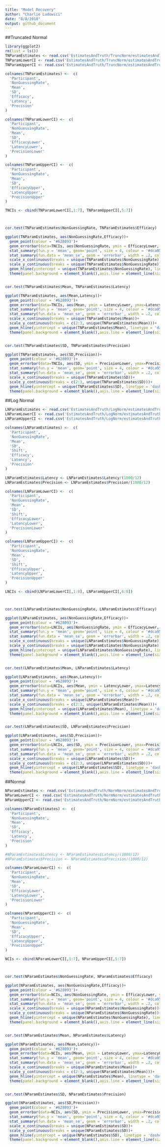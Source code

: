 ```yaml
---
title: "Model Recovery"
author: "Charlie Ludowici"
date: "8/8/2018"
output: github_document
---
```

##Truncated Normal
```r
library(ggplot2)
rm(list = ls())
TNParamEstimates <- read.csv('EstimatesAndTruth/TruncNorm/estimatesAndTruthTruncNorm.csv', header = F)
TNParamLowerCI <- read.csv('EstimatesAndTruth/TruncNorm/estimatesAndTruthLowerBoundTruncNorm.csv', header = F)
TNParamUpperCI <- read.csv('EstimatesAndTruth/TruncNorm/estimatesAndTruthUpperBoundTruncNorm.csv', header = F)

colnames(TNParamEstimates) <-  c(
  'Participant',
  'NonGuessingRate',
  'Mean',
  'SD',
  'Efficacy',
  'Latency',
  'Precision'
)

colnames(TNParamLowerCI) <-  c(
  'Participant',
  'NonGuessingRate',
  'Mean',
  'SD',
  'EfficacyLower',
  'LatencyLower',
  'PrecisionLower'
)

colnames(TNParamUpperCI) <-  c(
  'Participant',
  'NonGuessingRate',
  'Mean',
  'SD',
  'EfficacyUpper',
  'LatencyUpper',
  'PrecisionUpper'
)

TNCIs <- cbind(TNParamLowerCI[,1:7], TNParamUpperCI[,5:7])



cor.test(TNParamEstimates$NonGuessingRate, TNParamEstimates$Efficacy)

ggplot(TNParamEstimates, aes(NonGuessingRate,Efficacy))+
  geom_point(colour = '#628093')+
  geom_errorbar(data=TNCIs, aes(NonGuessingRate, ymin = EfficacyLower, ymax=EfficacyUpper),alpha = .2, width = .15,  inherit.aes = F, colour = '#628093')+
  stat_summary(fun.y = 'mean', geom='point', size = 4, colour = '#dca951')+
  stat_summary(fun.data = 'mean_se', geom = 'errorbar', width = .2, colour = '#dca951')+
  scale_x_continuous(breaks = unique(TNParamEstimates$NonGuessingRate))+
  scale_y_continuous(breaks = unique(TNParamEstimates$NonGuessingRate))+
  geom_hline(yintercept = unique(TNParamEstimates$NonGuessingRate), linetype = 'dashed', alpha = .3)+
  theme(panel.background = element_blank(),axis.line = element_line(size = .5))


cor.test(TNParamEstimates$Mean, TNParamEstimates$Latency)

ggplot(TNParamEstimates, aes(Mean,Latency))+
  geom_point(colour = '#628093')+
  geom_errorbar(data=TNCIs, aes(Mean, ymin = LatencyLower, ymax=LatencyUpper),alpha = .2, width = .15,  inherit.aes = F, colour = '#628093')+
  stat_summary(fun.y = 'mean', geom='point', size = 4, colour = '#dca951')+
  stat_summary(fun.data = 'mean_se', geom = 'errorbar', width = .2, colour = '#dca951')+
  scale_x_continuous(breaks = unique(TNParamEstimates$Mean))+
  scale_y_continuous(breaks = c(2:3, unique(TNParamEstimates$Mean)))+
  geom_hline(yintercept = unique(TNParamEstimates$Mean), linetype = 'dashed', alpha = .3)+
  theme(panel.background = element_blank(),axis.line = element_line(size = .5))


cor.test(TNParamEstimates$SD, TNParamEstimates$Precision)

ggplot(TNParamEstimates, aes(SD,Precision))+
  geom_point(colour = '#628093')+
  geom_errorbar(data=TNCIs, aes(SD, ymin = PrecisionLower, ymax=PrecisionUpper),alpha = .2, width = .15,  inherit.aes = F, colour = '#628093')+
  stat_summary(fun.y = 'mean', geom='point', size = 4, colour = '#dca951')+
  stat_summary(fun.data = 'mean_se', geom = 'errorbar', width = .2, colour = '#dca951')+
  scale_x_continuous(breaks = unique(TNParamEstimates$SD))+
  scale_y_continuous(breaks = c(2:3, unique(TNParamEstimates$SD)))+
  geom_hline(yintercept = unique(TNParamEstimates$SD), linetype = 'dashed')+
  theme(panel.background = element_blank(),axis.line = element_line(size = .5))
```

##Log Normal
```r
LNParamEstimates <- read.csv('EstimatesAndTruth/LogNorm/estimatesAndTruthLogNorm.csv', header = F)
LNParamLowerCI <- read.csv('EstimatesAndTruth/LogNorm/estimatesAndTruthLowerBoundLogNorm.csv', header = F)
LNParamUpperCI <- read.csv('EstimatesAndTruth/LogNorm/estimatesAndTruthUpperBoundLogNorm.csv', header = F)

colnames(LNParamEstimates) <-  c(
  'Participant',
  'NonGuessingRate',
  'Mean',
  'SD',
  'Shift',
  'Efficacy',
  'Latency',
  'Precision'
)

LNParamEstimates$Latency <- LNParamEstimates$Latency/(1000/12)
LNParamEstimates$Precision <- LNParamEstimates$Precision/(1000/12)

colnames(LNParamLowerCI) <-  c(
  'Participant',
  'NonGuessingRate',
  'Mean',
  'SD',
  'Shift',
  'EfficacyLower',
  'LatencyLower',
  'PrecisionLower'
)

colnames(LNParamUpperCI) <-  c(
  'Participant',
  'NonGuessingRate',
  'Mean',
  'SD',
  'Shift',
  'EfficacyUpper',
  'LatencyUpper',
  'PrecisionUpper'
)

LNCIs <- cbind(LNParamLowerCI[,1:8], LNParamUpperCI[,6:8])



cor.test(LNParamEstimates$NonGuessingRate, LNParamEstimates$Efficacy)

ggplot(LNParamEstimates, aes(NonGuessingRate,Efficacy))+
  geom_point(colour = '#628093')+
  geom_errorbar(data=LNCIs, aes(NonGuessingRate, ymin = EfficacyLower, ymax=EfficacyUpper),alpha = .2, width = .15,  inherit.aes = F, colour = '#628093')+
  stat_summary(fun.y = 'mean', geom='point', size = 4, colour = '#dca951')+
  stat_summary(fun.data = 'mean_se', geom = 'errorbar', width = .2, colour = '#dca951')+
  scale_x_continuous(breaks = unique(LNParamEstimates$NonGuessingRate))+
  scale_y_continuous(breaks = unique(LNParamEstimates$NonGuessingRate))+
  geom_hline(yintercept = unique(LNParamEstimates$NonGuessingRate), linetype = 'dashed', alpha = .3)+
  theme(panel.background = element_blank(),axis.line = element_line(size = .5))


cor.test(LNParamEstimates$Mean, LNParamEstimates$Latency)

ggplot(LNParamEstimates, aes(Mean,Latency))+
  geom_point(colour = '#628093')+
  geom_errorbar(data=LNCIs, aes(Mean, ymin = LatencyLower, ymax=LatencyUpper),alpha = .2, width = .15,  inherit.aes = F, colour = '#628093')+
  stat_summary(fun.y = 'mean', geom='point', size = 4, colour = '#dca951')+
  stat_summary(fun.data = 'mean_se', geom = 'errorbar', width = .2, colour = '#dca951')+
  scale_x_continuous(breaks = unique(LNParamEstimates$Mean))+
  scale_y_continuous(breaks = c(2:3, unique(LNParamEstimates$Mean)))+
  geom_hline(yintercept = unique(LNParamEstimates$Mean), linetype = 'dashed', alpha = .3)+
  theme(panel.background = element_blank(),axis.line = element_line(size = .5))


cor.test(LNParamEstimates$SD, LNParamEstimates$Precision)

ggplot(LNParamEstimates, aes(SD,Precision))+
  geom_point(colour = '#628093')+
  geom_errorbar(data=LNCIs, aes(SD, ymin = PrecisionLower, ymax=PrecisionUpper),alpha = .2, width = .15,  inherit.aes = F, colour = '#628093')+
  stat_summary(fun.y = 'mean', geom='point', size = 4, colour = '#dca951')+
  stat_summary(fun.data = 'mean_se', geom = 'errorbar', width = .2, colour = '#dca951')+
  scale_x_continuous(breaks = unique(LNParamEstimates$SD))+
  scale_y_continuous(breaks = c(2:3, unique(LNParamEstimates$SD)))+
  geom_hline(yintercept = unique(LNParamEstimates$SD), linetype = 'dashed')+
  theme(panel.background = element_blank(),axis.line = element_line(size = .5))
```

##Normal
```r
NParamEstimates <- read.csv('EstimatesAndTruth/NormNorm/estimatesAndTruthNormNorm.csv', header = F)
NParamLowerCI <- read.csv('EstimatesAndTruth/NormNorm/estimatesAndTruthLowerBoundNormNorm.csv', header = F)
NParamUpperCI <- read.csv('EstimatesAndTruth/NormNorm/estimatesAndTruthUpperBoundNormNorm.csv', header = F)

colnames(NParamEstimates) <-  c(
  'Participant',
  'NonGuessingRate',
  'Mean',
  'SD',
  'Efficacy',
  'Latency',
  'Precision'
)

#NParamEstimates$Latency <- NParamEstimates$Latency/(1000/12)
#NParamEstimates$Precision <- NParamEstimates$Precision/(1000/12)

colnames(NParamLowerCI) <-  c(
  'Participant',
  'NonGuessingRate',
  'Mean',
  'SD',
  'EfficacyLower',
  'LatencyLower',
  'PrecisionLower'
)

colnames(NParamUpperCI) <-  c(
  'Participant',
  'NonGuessingRate',
  'Mean',
  'SD',
  'EfficacyUpper',
  'LatencyUpper',
  'PrecisionUpper'
)

NCIs <- cbind(NParamLowerCI[,1:7], NParamUpperCI[,5:7])



cor.test(NParamEstimates$NonGuessingRate, NParamEstimates$Efficacy)

ggplot(NParamEstimates, aes(NonGuessingRate,Efficacy))+
  geom_point(colour = '#628093')+
  geom_errorbar(data=NCIs, aes(NonGuessingRate, ymin = EfficacyLower, ymax=EfficacyUpper),alpha = .2, width = .15,  inherit.aes = F, colour = '#628093')+
  stat_summary(fun.y = 'mean', geom='point', size = 4, colour = '#dca951')+
  stat_summary(fun.data = 'mean_se', geom = 'errorbar', width = .2, colour = '#dca951')+
  scale_x_continuous(breaks = unique(NParamEstimates$NonGuessingRate))+
  scale_y_continuous(breaks = unique(NParamEstimates$NonGuessingRate))+
  geom_hline(yintercept = unique(NParamEstimates$NonGuessingRate), linetype = 'dashed', alpha = .3)+
  theme(panel.background = element_blank(),axis.line = element_line(size = .5))


cor.test(NParamEstimates$Mean, NParamEstimates$Latency)

ggplot(NParamEstimates, aes(Mean,Latency))+
  geom_point(colour = '#628093')+
  geom_errorbar(data=NCIs, aes(Mean, ymin = LatencyLower, ymax=LatencyUpper),alpha = .2, width = .15,  inherit.aes = F, colour = '#628093')+
  stat_summary(fun.y = 'mean', geom='point', size = 4, colour = '#dca951')+
  stat_summary(fun.data = 'mean_se', geom = 'errorbar', width = .2, colour = '#dca951')+
  scale_x_continuous(breaks = unique(NParamEstimates$Mean))+
  scale_y_continuous(breaks = c(2:3, unique(NParamEstimates$Mean)))+
  geom_hline(yintercept = unique(NParamEstimates$Mean), linetype = 'dashed', alpha = .3)+
  theme(panel.background = element_blank(),axis.line = element_line(size = .5))


cor.test(NParamEstimates$SD, NParamEstimates$Precision)

ggplot(NParamEstimates, aes(SD,Precision))+
  geom_point(colour = '#628093')+
  geom_errorbar(data=NCIs, aes(SD, ymin = PrecisionLower, ymax=PrecisionUpper),alpha = .2, width = .15,  inherit.aes = F, colour = '#628093')+
  stat_summary(fun.y = 'mean', geom='point', size = 4, colour = '#dca951')+
  stat_summary(fun.data = 'mean_se', geom = 'errorbar', width = .2, colour = '#dca951')+
  scale_x_continuous(breaks = unique(NParamEstimates$SD))+
  scale_y_continuous(breaks = unique(NParamEstimates$SD))+
  geom_hline(yintercept = unique(NParamEstimates$SD), linetype = 'dashed')+
  theme(panel.background = element_blank(),axis.line = element_line(size = .5))


```